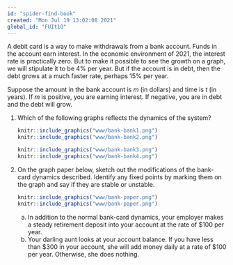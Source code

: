 ```yaml
---
id: "spider-find-book"
created: "Mon Jul 19 13:02:08 2021"
global_id: "FUIt1Q" 
---
```


A debit card is a way to make withdrawals from a bank account.  Funds in the account earn interest. In the economic environment of 2021, the interest rate is practically zero. But to make it possible to see the growth on a graph, we will stipulate it to be 4% per year. But if the account is in debt, then the debt grows at a much faster rate, perhaps 15% per year.  

Suppose the amount in the bank account is $m$ (in dollars) and time is $t$ (in years).  If $m$ is positive, you are earning interest.  If negative, you are in debt and the debt will grow.

1. Which of the following graphs reflects the dynamics of the system?

    ```r
knitr::include_graphics("www/bank-bank1.png")
knitr::include_graphics("www/bank-bank2.png")
```

    ```r
knitr::include_graphics("www/bank-bank3.png")
knitr::include_graphics("www/bank-bank4.png")
```

2. On the graph paper below, sketch out the modifications of the   bank-card dynamics described. Identify any fixed points by marking them on the graph and say if they are stable or unstable.
  
    ```r
knitr::include_graphics("www/bank-paper.png")
knitr::include_graphics("www/bank-paper.png")
```

    a. In addition to the normal bank-card dynamics, your employer makes a steady retirement deposit into your account at the rate of $100 per year.      
    b. Your darling aunt looks at your account balance.  If you have less than $300 in your account, she will add money daily at a rate of $100 per year.  Otherwise, she does nothing.
    



